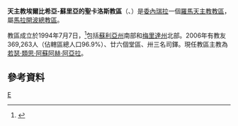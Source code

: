 {{Infobox Roman Catholic diocese
|Roman Catholic Diocese of = 天主教埃爾比希亞-<br>蘇里亞的聖卡洛斯教區
|Latin name of diocese = Dioecesis Vigilantis-Sancti Caroli Zuliensis
|image = 
|caption = 
|location = [[委內瑞拉|委內瑞拉]]
|territory =[[蘇利亞州|蘇利亞州]]南部和[[梅里達州|梅里達州]]北部
|population =369,263
|rite = 拉丁禮
|patron = 
|province = 馬拉開波
|established = 1994年
|cathedral = 永援聖母主教座堂
|副主教座堂 =
|leadership = 主教
|website =
|教宗 = 
|metropolitan =
|ordinary = 若瑟·類思·阿蘇阿赫·阿亞拉
|coadjutor bishop = 
|emeritus = 
}}

'''天主教埃爾比希亞-蘇里亞的聖卡洛斯教區'''（{{lang-la|Dioecesis Vigilantis-Sancti Caroli Zuliensis}}、{{lang-es|Diócesis de El Vigía-San Carlos del Zulia}}）是[[委內瑞拉|委內瑞拉]]一個[[羅馬天主教|羅馬天主教]][[教區|教區]]，屬[[天主教馬拉開波總教區|馬拉開波總教區]]。

教區成立於1994年7月7日，<ref>{{Cite web |url=http://www.vatican.va/holy_father/john_paul_ii/apost_constitutions/documents/hf_jp-ii_apc_19940707_vigilantis-sancti-caroli-zuliensis_lt.html |title=升為教區的宗座憲令 |access-date=2013-07-01 |archive-date=2014-05-17 |archive-url=https://web.archive.org/web/20140517001908/http://www.vatican.va/holy_father/john_paul_ii/apost_constitutions/documents/hf_jp-ii_apc_19940707_vigilantis-sancti-caroli-zuliensis_lt.html |dead-url=no }}</ref>包括[[蘇利亞州|蘇利亞州]]南部和[[梅里達州|梅里達州]]北部。2006年有教友369,263人（佔轄區總人口96.9%）、廿六個堂區、卅三名司鐸。現任教區主教為[[若瑟·類思·阿蘇阿赫·阿亞拉|若瑟·類思·阿蘇阿赫·阿亞拉]]。

==參考資料==
{{reflist}}
{{委內瑞拉天主教教區}}

[[Category:委內瑞拉天主教教區|E]]